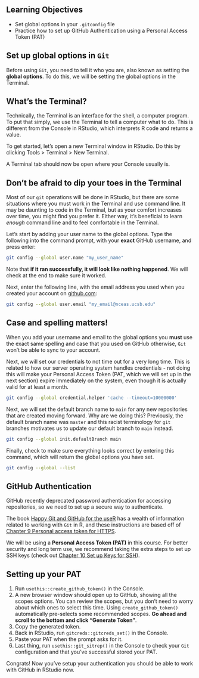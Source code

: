 ## Learning Objectives {.unnumbered}

-   Set global options in your `.gitconfig` file
-   Practice how to set up GitHub Authentication using a Personal Access Token (PAT)

## Set up global options in `Git`

Before using `Git`, you need to tell it who you are, also known as setting the **global options**. To do this, we will be setting the global options in the Terminal. 

::: {.callout-caution icon=false}
## What's the Terminal?

Technically, the Terminal is an interface for the shell, a computer program. To put that simply, we use the Terminal to tell a computer what to do. This is different from the Console in RStudio, which interprets R code and returns a value.
:::

To get started, let's open a new Terminal window in RStudio. Do this by clicking Tools \> Terminal \> New Terminal.

A Terminal tab should now be open where your Console usually is.

::: {.callout-caution icon=false}
## Don't be afraid to dip your toes in the Terminal
Most of our `git` operations will be done in RStudio, but there are some situations where you must work in the Terminal and use command line. It may be daunting to code in the Terminal, but as your comfort increases over time, you might find you prefer it. Either way, it's beneficial to learn *enough* command line and to feel comfortable in the Terminal. 
:::

Let's start by adding your user name to the global options. Type the following into the command prompt, with your **exact** GitHub username, and press enter:

``` bash
git config --global user.name "my_user_name"
```

::: column-margin
Note that **if it ran successfully, it will look like nothing happened**. We will check at the end to make sure it worked.
:::

Next, enter the following line, with the email address you used when you created your account on [github.com](https://github.com/):

``` bash
git config --global user.email "my_email@nceas.ucsb.edu"
```

::: callout-important
## Case and spelling matters!

When you add your username and email to the global options you **must** use the exact same spelling and case that you used on GitHub otherwise, `Git` won't be able to sync to your account.
:::

Next, we will set our credentials to not time out for a very long time. This is related to how our server operating system handles credentials - not doing this will make your Personal Access Token (PAT, which we will set up in the next section) expire immediately on the system, even though it is actually valid for at least a month.

``` bash
git config --global credential.helper 'cache --timeout=10000000'
```

Next, we will set the default branch name to `main` for any new repositories that are created moving forward. Why are we doing this? Previously, the default branch name was `master` and this racist terminology for `git` branches motivates us to update our default branch to `main` instead.

``` bash
git config --global init.defaultBranch main
```

Finally, check to make sure everything looks correct by entering this command, which will return the global options you have set.

``` bash
git config --global --list
```

## GitHub Authentication

GitHub recently deprecated password authentication for accessing repositories, so we need to set up a secure way to authenticate. 

The book [Happy Git and GitHub for the useR](https://happygitwithr.com/index.html) has a wealth of information related to working with `Git` in R, and these instructions are based off of [Chapter 9 Personal access token for HTTPS](https://happygitwithr.com/https-pat.html).

We will be using a **Personal Access Token (PAT)** in this course. For better security and long term use, we recommend taking the extra steps to set up SSH keys (check out [Chapter 10 Set up Keys for SSH](https://happygitwithr.com/ssh-keys.html)).

::: callout-tip
## Setting up your PAT

1.  Run `usethis::create_github_token()` in the Console.
2.  A new browser window should open up to GitHub, showing all the scopes options. You can review the scopes, but you don't need to worry about which ones to select this time. Using `create_github_token()` automatically pre-selects some recommended scopes. **Go ahead and scroll to the bottom and click "Generate Token"**.
3.  Copy the generated token.
4.  Back in RStudio, run `gitcreds::gitcreds_set()` in the Console.
5.  Paste your PAT when the prompt asks for it.
6. Last thing, run `usethis::git_sitrep()` in the Console to check your `Git` configuration and that you've successful stored your PAT. 
:::

Congrats! Now you've setup your authentication you should be able to work with GitHub in RStudio now.
